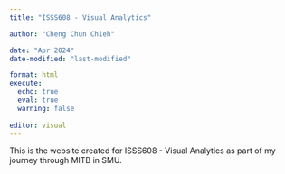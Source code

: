 ```yaml
---
title: "ISSS608 - Visual Analytics"

author: "Cheng Chun Chieh"

date: "Apr 2024"
date-modified: "last-modified"

format: html
execute: 
  echo: true
  eval: true
  warning: false
  
editor: visual
---
```


This is the website created for ISSS608 - Visual Analytics as part of my journey through MITB in SMU.
